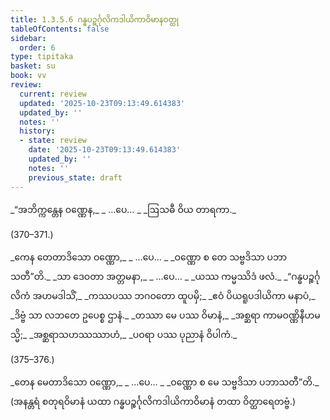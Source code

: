 ```yaml
---
title: 1.3.5.6 ဂန္ဓပဉ္စင်္ဂုလိကဒါယိကာဝိမာနဝတ္ထု
tableOfContents: false
sidebar:
  order: 6
type: tipitaka
basket: su
book: vv
review:
  current: review
  updated: '2025-10-23T09:13:49.614383'
  updated_by: ''
  notes: ''
  history:
  - state: review
    date: '2025-10-23T09:13:49.614383'
    updated_by: ''
    notes: ''
    previous_state: draft
---
```



<ReviewStatus review={frontmatter.review} showDetails={true} />

<HypothesisAnnotation frontmatter={frontmatter} />

<DynamicBreadcrumb />

<Division number="369" book="vv" e="ch" v="19" p="42">

<Paragraph number="392" type="verses" book="vv">
_“အဘိက္ကန္တေန ဝဏ္ဏေန,_  
_ …ပေ… _  
_ဩသဓီ ဝိယ တာရကာ._  


(370–371.)
</Paragraph>

<Paragraph number="393" type="verses" book="vv">
_ကေန တေတာဒိသော ဝဏ္ဏော,_  
_ …ပေ… _  
_ဝဏ္ဏော စ တေ သဗ္ဗဒိသာ ပဘာသတီ”တိ._  

</Paragraph>

</Division>
<Division number="372" book="vv" e="ch" v="19" p="42">

<Paragraph number="394" type="verses" book="vv">
_သာ ဒေဝတာ အတ္တမနာ,_  
_ …ပေ… _  
_ယဿ ကမ္မဿိဒံ ဖလံ._  

</Paragraph>

</Division>
<Division number="373" book="vv" e="ch" v="19" p="42">

<Paragraph number="395" type="verses" book="vv">
_“ဂန္ဓပဉ္စင်္ဂုလိကံ အဟမဒါသိံ,_  
_ကဿပဿ ဘဂဝတော ထူပမှိ;_  
_ဧဝံ ပိယရူပဒါယိကာ မနာပံ,_  
_ဒိဗ္ဗံ သာ လဘတေ ဥပေစ္စ ဌာနံ._  

</Paragraph>

</Division>
<Division number="374" book="vv" e="ch" v="19" p="42">

<Paragraph number="396" type="verses" book="vv">
_တဿာ မေ ပဿ ဝိမာနံ,_  
_အစ္ဆရာ ကာမဝဏ္ဏိနီဟမသ္မိ;_  
_အစ္ဆရာသဟဿဿာဟံ,_  
_ပဝရာ ပဿ ပုညာနံ ဝိပါကံ._  


(375–376.)
</Paragraph>

<Paragraph number="397" type="verses" book="vv">
_တေန မေတာဒိသော ဝဏ္ဏော,_  
_ …ပေ… _  
_ဝဏ္ဏော စ မေ သဗ္ဗဒိသာ ပဘာသတီ”တိ._  

</Paragraph>

<Paragraph number="398" book="vv">
(အနန္တရံ စတုရဝိမာနံ ယထာ ဂန္ဓပဉ္စင်္ဂုလိကဒါယိကာဝိမာနံ တထာ ဝိတ္ထာရေတဗ္ဗံ.)
</Paragraph>
</Division>